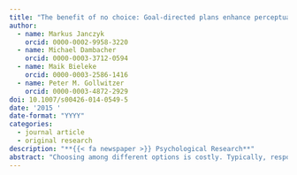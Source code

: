 ```yaml
---
title: "The benefit of no choice: Goal-directed plans enhance perceptual processing"
author:
  - name: Markus Janczyk
    orcid: 0000-0002-9958-3220
  - name: Michael Dambacher
    orcid: 0000-0003-3712-0594
  - name: Maik Bieleke
    orcid: 0000-0003-2586-1416
  - name: Peter M. Gollwitzer
    orcid: 0000-0003-4872-2929
doi: 10.1007/s00426-014-0549-5
date: '2015 '
date-format: "YYYY"
categories:
  - journal article
  - original research
description: "**{{< fa newspaper >}} Psychological Research**"
abstract: "Choosing among different options is costly. Typically, response times are slower if participants can choose between several alternatives (free-choice) compared to when a stimulus determines a single correct response (forced-choice). This performance difference is commonly attributed to additional cognitive processing in free-choice tasks, which require time-consuming decisions between response options. Alternatively, the forced-choice advantage might result from facilitated perceptual processing, a prediction derived from the framework of implementation intentions. This hypothesis was tested in three experiments. Experiments 1 and 2 were PRP experiments and showed the expected underadditive interaction of the SOA manipulation and task type, pointing to a pre-central perceptual origin of the performance difference. Using the additive-factors logic, Experiment 3 further supported this view. We discuss the findings in the light of alternative accounts and offer potential mechanisms underlying performance differences in forced- and free-choice tasks."
---
```

